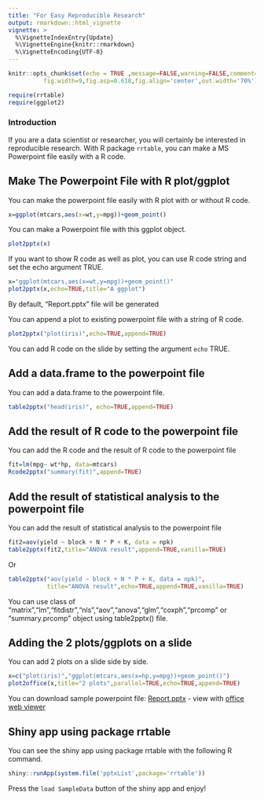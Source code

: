 ```yaml
---
title: "For Easy Reproducible Research"
output: rmarkdown::html_vignette
vignette: >
  %\VignetteIndexEntry{Update}
  %\VignetteEngine{knitr::rmarkdown}
  %\VignetteEncoding{UTF-8}
---
```


```r
knitr::opts_chunk$set(echo = TRUE ,message=FALSE,warning=FALSE,comment=NA,eval=FALSE,
          fig.width=9,fig.asp=0.618,fig.align='center',out.width='70%')
```

```r
require(rrtable)
require(ggplot2)
```

### Introduction 

If you are a data scientist or researcher, you will certainly be interested in reproducible research. With R package `rrtable`, you can make a MS Powerpoint file easily with a R code.

## Make The Powerpoint File with R plot/ggplot

You can make the powerpoint file easily with R plot with or without R code.

```r
x=ggplot(mtcars,aes(x=wt,y=mpg))+geom_point()
```

You can make a Powerpoint file with this ggplot object.

```r
plot2pptx(x)
```

If you want to show R code as well as plot, you can use R code string and set the echo argument TRUE.

```r
x="ggplot(mtcars,aes(x=wt,y=mpg))+geom_point()"
plot2pptx(x,echo=TRUE,title="A ggplot")
```

By default, "Report.pptx" file will be generated

You can append a plot to existing powerpoint file with a string of R code.

```r
plot2pptx("plot(iris)",echo=TRUE,append=TRUE)
```

You can add R code on the slide by setting the argument `echo` TRUE.

## Add a data.frame to the powerpoint file

You can add a data.frame to the powerpoint file.

```r
table2pptx("head(iris)", echo=TRUE,append=TRUE)
```

## Add the result of R code to the powerpoint file

You can add the R code and the result of R code to the powerpoint file

```r
fit=lm(mpg~ wt*hp, data=mtcars)
Rcode2pptx("summary(fit)",append=TRUE)
```


## Add the result of statistical analysis to the powerpoint file

You can add the result of statistical analysis to the powerpoint file

```r
fit2=aov(yield ~ block + N * P + K, data = npk)
table2pptx(fit2,title="ANOVA result",append=TRUE,vanilla=TRUE)
```

Or

```r
table2pptx("aov(yield ~ block + N * P + K, data = npk)",
           title="ANOVA result",echo=TRUE,append=TRUE,vanilla=TRUE)
```

You can use class of "matrix","lm","fitdistr","nls","aov","anova","glm","coxph","prcomp" or "summary.prcomp" object using table2pptx() file.

## Adding the 2 plots/ggplots on a slide

You can add 2 plots on a slide side by side.

```r
x=c("plot(iris)","ggplot(mtcars,aes(x=hp,y=mpg))+geom_point()")
plot2office(x,title="2 plots",parallel=TRUE,echo=TRUE,append=TRUE)
```

You can download sample powerpoint file: [Report.pptx](https://github.com/cardiomoon/rrtable/raw/master/inst/doc_examples/Report.pptx) - view with [office web viewer](https://view.officeapps.live.com/op/view.aspx?src=https://github.com/cardiomoon/rrtable/raw/master/inst/doc_examples/Report.pptx)


## Shiny app using package rrtable

You can see the shiny app using package rrtable with the following R command.

```r
shiny::runApp(system.file('pptxList',package='rrtable'))  
```

Press the `load SampleData` button of the shiny app and enjoy!
